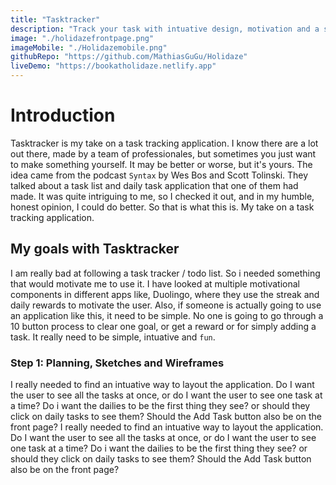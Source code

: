 ```yaml
---
title: "Tasktracker"
description: "Track your task with intuative design, motivation and a sense of accomplishment."
image: "./holidazefrontpage.png"
imageMobile: "./Holidazemobile.png"
githubRepo: "https://github.com/MathiasGuGu/Holidaze"
liveDemo: "https://bookatholidaze.netlify.app"
---
```



# Introduction

Tasktracker is my take on a task tracking application. I know there are a lot out there, made by a team of professionales,
but sometimes you just want to make something yourself. It may be better or worse, but it's yours.
The idea came from the podcast `Syntax` by Wes Bos and Scott Tolinski. They talked about a task list and daily task application that one of them had made.
It was quite intriguing to me, so I checked it out, and in my humble, honest opinion, I could do better.
So that is what this is. My take on a task tracking application.

## My goals with Tasktracker

I am really bad at following a task tracker / todo list. So i needed something that would motivate me to use it.
I have looked at multiple motivational components in different apps like, Duolingo, where they use the streak and daily rewards to motivate the user.
Also, if someone is actually going to use an application like this, it need to be simple.
No one is going to go through a 10 button process to clear one goal, or get a reward or for simply adding a task.
It really need to be simple, intuative and `fun`.

### Step 1: Planning, Sketches and Wireframes

<TextSplit ltr={true}>
  I really needed to find an intuative way to layout the application. Do I want
  the user to see all the tasks at once, or do I want the user to see one task
  at a time? Do i want the dailies to be the first thing they see? or should
  they click on daily tasks to see them? Should the Add Task button also be on
  the front page?
</TextSplit>

<TextSplit ltr={false}>
  I really needed to find an intuative way to layout the application. Do I want
  the user to see all the tasks at once, or do I want the user to see one task
  at a time? Do i want the dailies to be the first thing they see? or should
  they click on daily tasks to see them? Should the Add Task button also be on
  the front page?
</TextSplit>
